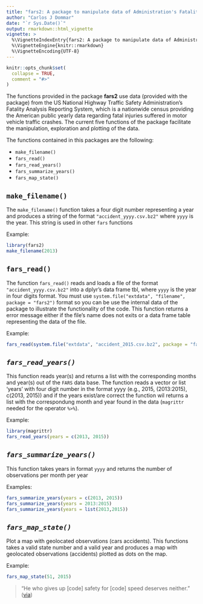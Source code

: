 ```yaml
---
title: "fars2: A package to manipulate data of Administration's Fatality Analysis Reporting System"
author: "Carlos J Dommar"
date: "`r Sys.Date()`"
output: rmarkdown::html_vignette
vignette: >
  %\VignetteIndexEntry{fars2: A package to manipulate data of Administration's Fatality Analysis Reporting System}
  %\VignetteEngine{knitr::rmarkdown}
  %\VignetteEncoding{UTF-8}
---
```


```r
knitr::opts_chunk$set(
  collapse = TRUE,
  comment = "#>"
)
```


The functions provided in the package **fars2** use data (provided with the package) from the US National Highway Traffic Safety Administration's Fatality Analysis Reporting System, which is a nationwide census providing the American public yearly data regarding fatal injuries suffered in motor vehicle traffic crashes. The current five functions of the package facilitate the manipulation, exploration and plotting of the data.

The functions contained in this packages are the following:

- `make_filename()`
- `fars_read()`
- `fars_read_years()`
- `fars_summarize_years()`
- `fars_map_state()`


## `make_filename()`

The `make_filename()` function takes a four digit number representing a year and produces a string of the format `"accident_yyyy.csv.bz2"` where `yyyy` is the year. 
This string is used in other `fars` functions 

Example:
```r
library(fars2)
make_filename(2013)
```
## `fars_read()`
The function `fars_read()` reads and loads a file of the format `"accident_yyyy.csv.bz2"` into a dplyr's data frame tbl, where `yyyy` is the year in four digits format. You must use `system.file("extdata", "filename", package = "fars2")` format so you can be use the internal data of the package to illustrate the functionality of the code. This function returns a error message either if the file's name does not exits or a data frame table representing the data of the file. 

Example:
```r
fars_read(system.file("extdata", "accident_2015.csv.bz2", package = "fars2"))
```



## *`fars_read_years()`*
This function reads year(s) and returns a list with the corresponding months and year(s) out of the `FARS` data base. 
The function reads a vector or list 'years' with four digit number in the format yyyy (e.g., 2015, (2013:2015), c(2013, 2015)) and if the years exist/are correct the function wil returns a list with the correspondung month and year found in the data (`magrittr` needed for the operator `%>%`).

Example:

```r
library(magrittr)
fars_read_years(years = c(2013, 2015))
```

## *`fars_summarize_years()`*
This function takes years in format `yyyy` and returns the number of observations per month per year

Examples:

```r
fars_summarize_years(years = c(2013, 2015))
fars_summarize_years(years = 2013:2015)
fars_summarize_years(years = list(2013,2015))

```


## *`fars_map_state()` *
Plot a map with geolocated observations (cars accidents). 
This functions takes a valid state number and a valid year and produces a map with geolocated observations (accidents) plotted as dots on the map.

Example:

```r
fars_map_state(51, 2015)
```

> "He who gives up [code] safety for [code] speed deserves neither."
([via](https://twitter.com/hadleywickham/status/504368538874703872))
